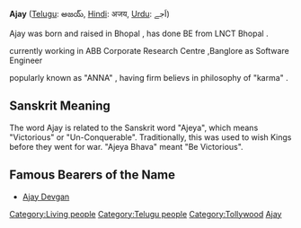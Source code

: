 '''Ajay''' ([[Telugu language|Telugu]]: అజయ్, [[Hindi]]: अजय, [[Urdu]]: اَجے)

Ajay was born and raised in Bhopal ,  has done BE from LNCT  Bhopal .

currently working in ABB Corporate Research Centre ,Banglore as Software Engineer

popularly known as "ANNA" , having   firm believs in philosophy of "karma" .

== Sanskrit Meaning ==
The word Ajay is related to the Sanskrit word "Ajeya", which means "Victorious" or "Un-Conquerable". Traditionally, this was used to wish Kings before they went for war. "Ajeya Bhava" meant "Be Victorious".

==Famous Bearers of the Name==
*[[Ajay Devgan]]


[[Category:Living people]]
[[Category:Telugu people]]
[[Category:Tollywood]]
[[Category:Indian actors|Ajay]]